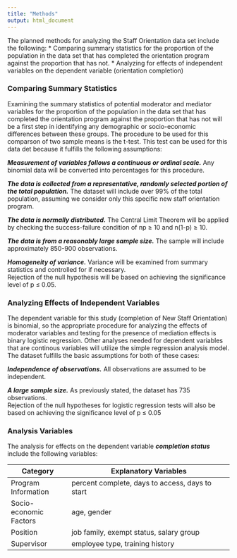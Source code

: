---
title: "Methods"
output: html_document
---

The planned methods for analyzing the Staff Orientation data set include the following:
* Comparing summary statistics for the proportion of the population in the data set that has completed the orientation program against the proportion that has not.
* Analyzing for effects of independent variables on the dependent variable (orientation completion)  

### Comparing Summary Statistics
Examining the summary statistics of potential moderator and mediator variables for the proportion of the population in the data set that has completed the orientation program against the proportion that has not will be a first step in identifying any demographic or socio-economic differences between these groups. The procedure to be used for this comparson of two sample means is the t-test. This test can be used for this data det because it fulfills the following assumptions: 

__*Measurement of variables follows a continuous or ordinal scale.*__ Any binomial data will be converted into percentages for this procedure.  

__*The data is collected from a representative, randomly selected portion of the total population.*__ The dataset will include over 99% of the total population, assuming we consider only this specific new staff orientation program. 

__*The data is normally distributed.*__ The Central Limit Theorem will be applied by checking the success-failure condition of np ≥ 10 and n(1-p) ≥ 10.  

__*The data is from a reasonably large sample size.*__ The sample will include approximately 850-900 observations.  

__*Homogeneity of variance.*__ Variance will be examined from summary statistics and controlled for if necessary.  
Rejection of the null hypothesis will be based on achieving the significance level of p ≤ 0.05.  

### Analyzing Effects of Independent Variables  
The dependent variable for this study (completion of New Staff Orientation) is binomial, so the appropriate procedure for analyzing the effects of moderator variables and testing for the presence of mediation effects is binary logistic regression. Other analyses needed for dependent variables that are continous variables will utilize the simple regression analysis model. The dataset  fulfills the basic assumptions for both of these cases:  

__*Independence of observations.*__ All observations are assumed to be independent.  

__*A large sample size.*__ As previously stated, the dataset has 735 observations.  
Rejection of the null hypotheses for logistic regression tests will also be based on achieving the significance level of p ≤ 0.05

### Analysis Variables
The analysis for effects on the dependent variable __*completion status*__ include the following variables:

Category                | Explanatory Variables
----------------------- | --------------------------------------------------------------
Program Information     | percent complete, days to access, days to start
Socio-economic Factors  | age, gender
Position                | job family, exempt status, salary group 
Supervisor              | employee type, training history


